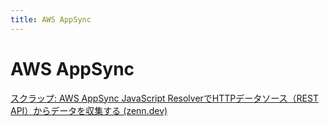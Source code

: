 ```yaml
---
title: AWS AppSync
---
```


# AWS AppSync

[スクラップ: AWS AppSync JavaScript ResolverでHTTPデータソース（REST API）からデータを収集する (zenn.dev)](https://zenn.dev/qmotas/scraps/b1cac4c8dcc39a)